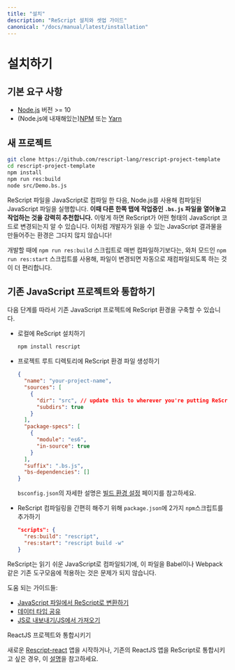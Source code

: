 ```yaml
---
title: "설치"
description: "ReScript 설치와 셋업 가이드"
canonical: "/docs/manual/latest/installation"
---
```


<!--
# Installation
-->

# 설치하기

<!--
## Prerequisites
-->

## 기본 요구 사항

<!--
- [Node.js](https://nodejs.org/) version >= 10
- [npm](https://docs.npmjs.com/cli/) (which comes with Node.js) or [Yarn](https://yarnpkg.com/)
-->

- [Node.js](https://nodejs.org/) 버전 >= 10
- (Node.js에 내재해있는)[NPM](https://docs.npmjs.com/cli/) 또는 [Yarn](https://yarnpkg.com/)

<!--
## New Project
-->

## 새 프로젝트

```sh
git clone https://github.com/rescript-lang/rescript-project-template
cd rescript-project-template
npm install
npm run res:build
node src/Demo.bs.js
```

<!--
That compiles your ReScript into JavaScript, then uses Node.js to run said JavaScript. **We recommend you use our unique workflow of keeping a tab open for the generated `.bs.js` file**, so that you can learn how ReScript transforms into JavaScript. Not many languages output clean JavaScript code you can inspect and learn from!
-->

ReScript 파일을 JavaScript로 컴파일 한 다음, Node.js를 사용해 컴파일된 JavaScript 파일을 실행합니다. **이때 다른 한쪽 탭에 작업중인 `.bs.js` 파일을 열어놓고 작업하는 것을 강력히 추천합니다.** 이렇게 하면 ReScript가 어떤 형태의 JavaScript 코드로 변경되는지 알 수 있습니다. 이처럼 개발자가 읽을 수 있는 JavaScript 결과물을 만들어주는 환경은 그다지 많지 않습니다!

<!--
During development, instead of running `npm run res:build` each time to compile, use `npm run res:start` to start a watcher that recompiles automatically after file changes.
-->

개발할 때에 `npm run res:build` 스크립트로 매번 컴파일하기보다는, 와처 모드인 `npm run res:start` 스크립트를 사용해, 파일이 변경되면 자동으로 재컴파일되도록 하는 것이 더 편리합니다.

<!--
## Integrate Into an Existing JS Project
-->

## 기존 JavaScript 프로젝트와 통합하기

<!--
If you already have a JavaScript project into which you'd like to add ReScript:
-->

다음 단계를 따라서 기존 JavaScript 프로젝트에 ReScript 환경을 구축할 수 있습니다.

<!--
- Install ReScript locally:
-->

- 로컬에 ReScript 설치하기
  ```sh
  npm install rescript
  ```

<!--
- Create a ReScript build configuration at the root:
-->

- 프로젝트 루트 디렉토리에 ReScript 환경 파일 생성하기
  ```json
  {
    "name": "your-project-name",
    "sources": [
      {
        "dir": "src", // update this to wherever you're putting ReScript files
        "subdirs": true
      }
    ],
    "package-specs": [
      {
        "module": "es6",
        "in-source": true
      }
    ],
    "suffix": ".bs.js",
    "bs-dependencies": []
  }
  ```
  <!--
    See [Build Configuration](build-configuration) for more details on `bsconfig.json`.
  -->
  `bsconfig.json`의 자세한 설명은 [빌드 환경 설정](build-configuration) 페이지를 참고하세요.

<!--
- Add convenience `npm` scripts to `package.json`:
-->

- ReScript 컴파일링을 간편히 해주기 위해 `package.json`에 2가지 `npm`스크립트를 추가하기
  ```json
  "scripts": {
    "res:build": "rescript",
    "res:start": "rescript build -w"
  }
  ```
  <!--
  Since ReScript compiles to clean readable JS files, the rest of your existing toolchain (e.g. Babel and Webpack) should just work!
  -->

ReScript는 읽기 쉬운 JavaScript로 컴파일되기에, 이 파일을 Babel이나 Webpack 같은 기존 도구모음에 적용하는 것은 문제가 되지 않습니다.

<!--
Helpful guides:
-->

도움 되는 가이드들:

<!--
- [Converting from JS](converting-from-js).
- [Shared Data Types](shared-data-types).
- [Import from/Export to JS](import-from-export-to-js).
-->

- [JavaScript 파일에서 ReScript로 변환하기](converting-from-js)
- [데이터 타입 공유](shared-data-types)
- [JS로 내보내기/JS에서 가져오기](import-from-export-to-js)

<!--
### Integrate with a ReactJS Project
-->

ReactJS 프로젝트와 통합시키기

<!--
To start a [rescript-react](/docs/react/latest/introduction) app, or to integrate ReScript into an existing ReactJS app, follow the instructions [here](/docs/react/latest/installation).
-->

새로운 [Rescript-react](/docs/react/latest/introduction) 앱을 시작하거나, 기존의 ReactJS 앱을 ReScript로 통합시키고 싶은 경우, 이 [설명](/docs/react/latest/installation)을 참고하세요.
